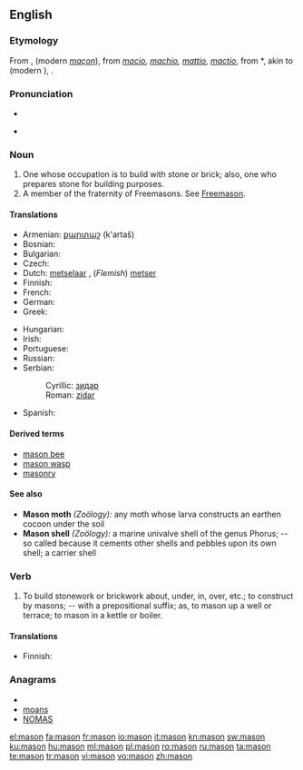 {{wikipedia|dab=mason}}
{{also|Mason}}
==English==

===Etymology===
From {{etyl|fro}} {{term|masson|lang=fro}}, {{term|machun|lang=fro}} (modern ''[[maçon]]''), from {{etyl|LL.}} ''[[macio]], [[machio]], [[mattio]], [[mactio]]'', from {{etyl|odt}} *{{term|mattio|lang=odt}}, akin to {{goh}} {{term|mezzo||stonemason"lang=goh}} (modern {{l|de|Steinmetz|Stein''metz''}}), {{goh}} {{term|meizan||to beat, cut|lang=goh}}.

===Pronunciation===
* {{audio|en-us-mason.ogg|Audio (US)}}

* {{rhymes|eɪsən}}

===Noun===
{{en-noun}}

# One whose occupation is to build with stone or brick; also, one who prepares stone for building purposes.
# A member of the fraternity of Freemasons. See [[Freemason]].

====Translations====
{{trans-top|one who builds with stone or brick}}
* Armenian: [[քարտաշ]] (k'artaš)
* Bosnian: {{t-|bs|zidar|m}}
* Bulgarian: {{t+|bg|зидар|m}}
* Czech: {{t-|cs|zedník|m}}
* Dutch: [[metselaar]] {{m}}, (''Flemish'') [[metser]] {{m}}
* Finnish: {{t+|fi|muurari}}
* French: {{t+|fr|maçon}}
* German: {{t+|de|Maurer|m}}
* Greek: {{t|el|χτίστης|m|sc=Grek|tr=chtístis}}
{{trans-mid}}
* Hungarian: {{t+|hu|kőműves}}
* Irish: {{t-|ga|saor|m|xs=Irish}}
* Portuguese: {{t+|pt|pedreiro}}
* Russian: {{t+|ru|каменщик|m|tr=kámenščik}}
* Serbian:
*: Cyrillic: [[зидар#Serbian|зидар]] {{m}}
*: Roman: [[zidar#Serbian|zidar]] {{m}}
* Spanish: {{t+|es|albañil|m}}
{{trans-bottom}}

{{trans-see|Freemason}}

====Derived terms====
* [[mason bee]]
* [[mason wasp]]
* [[masonry]]

====See also====
{{rfc|create separate entries}}
* '''Mason moth''' ''(Zoölogy):'' any moth whose larva constructs an earthen cocoon under the soil
* '''Mason shell''' ''(Zoölogy):'' a marine univalve shell of the genus Phorus; -- so called because it cements other shells and pebbles upon its own shell; a carrier shell

===Verb===
{{en-verb}}

# {{transitive}} To build stonework or brickwork about, under, in, over, etc.; to construct by masons; -- with a prepositional suffix; as, to mason up a well or terrace; to mason in a kettle or boiler.

====Translations====
{{trans-top|to build stonework or brickwork}}
* Finnish: {{t+|fi|muurata}}
{{trans-mid}}
{{trans-bottom}}

===Anagrams===
* {{alphagram|amnos}}
* [[moans#English|moans]]
* [[NOMAS#English|NOMAS]]

[[el:mason]]
[[fa:mason]]
[[fr:mason]]
[[io:mason]]
[[it:mason]]
[[kn:mason]]
[[sw:mason]]
[[ku:mason]]
[[hu:mason]]
[[ml:mason]]
[[pl:mason]]
[[ro:mason]]
[[ru:mason]]
[[ta:mason]]
[[te:mason]]
[[tr:mason]]
[[vi:mason]]
[[vo:mason]]
[[zh:mason]]